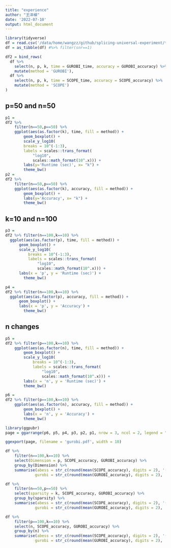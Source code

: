 ```yaml
---
title: "experience"
author: "王泽植"
date: '2022-07-10'
output: html_document
---
```


```r
library(tidyverse)
df = read.csv('/data/home/wangzz/github/splicing-universal-experiment/total_experiment/results/gurobi_experiment.csv')
df = as_tibble(df) #%>% filter(snr==1)
```

```r
df2 = bind_rows(
  df %>% 
    select(n, p, k, time = GUROBI_time, accuracy = GUROBI_accuracy) %>% 
    mutate(method = 'GUROBI'),
  df %>% 
    select(n, p, k, time = SCOPE_time, accuracy = SCOPE_accuracy) %>% 
    mutate(method = 'SCOPE')  
) 
```

## p=50 and n=50

```r
p1 = 
df2 %>% 
    filter(n==50,p==50) %>% 
    ggplot(aes(as.factor(k), time, fill = method)) +
        geom_boxplot() +
        scale_y_log10(
        breaks = 10^(-1:3),
        labels = scales::trans_format(
            "log10", 
            scales::math_format(10^.x))) +
        labs(y='Runtime (sec)', x= "k") +
        theme_bw()
p2 = 
df2 %>% 
    filter(n==50,p==50) %>%  
    ggplot(aes(as.factor(k), accuracy, fill = method)) +
        geom_boxplot() +
        labs(y='Accuracy', x= "k") +
        theme_bw()
```


## k=10 and n=100

```r
p3 = 
df2 %>% filter(n==100,k==10) %>% 
  ggplot(aes(as.factor(p), time, fill = method)) +
      geom_boxplot() +
      scale_y_log10(
          breaks = 10^(-1:3),
          labels = scales::trans_format(
              "log10", 
              scales::math_format(10^.x))) +
      labs(x = 'p', y = 'Runtime (sec)') +
        theme_bw()  

p4 = 
df2 %>% filter(n==100,k==10) %>% 
  ggplot(aes(as.factor(p), accuracy, fill = method)) +
      geom_boxplot() +
      labs(x = 'p', y = 'Accuracy') +
        theme_bw() 
```

## n changes


```r
p5 = 
df2 %>% filter(p==100,k==10) %>% 
    ggplot(aes(as.factor(n), time, fill = method)) +
        geom_boxplot() +
        scale_y_log10(
            breaks = 10^(-1:3),
            labels = scales::trans_format(
                "log10", 
                scales::math_format(10^.x))) +
        labs(x = 'n', y = 'Runtime (sec)') +
        theme_bw() 

p6 = 
df2 %>% filter(p==100,k==10) %>% 
    ggplot(aes(as.factor(n), accuracy, fill = method)) +
        geom_boxplot() +
        labs(x = 'n', y = 'Accuracy') +
        theme_bw() 
```


```r
library(ggpubr)
page = ggarrange(p6, p5, p4, p3, p2, p1, nrow = 3, ncol = 2, legend = "bottom", common.legend = TRUE)

ggexport(page, filename = 'gurobi.pdf', width = 10)
```


```r
df %>% 
    filter(n==100,k==10) %>% 
    select(Dimension = p, SCOPE_accuracy, GUROBI_accuracy) %>% 
    group_by(Dimension) %>% 
    summarise(abess = str_c(round(mean(SCOPE_accuracy), digits = 2), '(',round(sd(SCOPE_accuracy), digits = 2), ')'),
             gurobi = str_c(round(mean(GUROBI_accuracy), digits = 2), '(',round(sd(GUROBI_accuracy), digits = 2), ')')) 

df %>% 
    filter(n==50,p==50) %>% 
    select(sparsity = k, SCOPE_accuracy, GUROBI_accuracy) %>% 
    group_by(sparsity) %>% 
    summarise(abess = str_c(round(mean(SCOPE_accuracy), digits = 2), '(',round(sd(SCOPE_accuracy), digits = 2), ')'),
             gurobi = str_c(round(mean(GUROBI_accuracy), digits = 2), '(',round(sd(GUROBI_accuracy), digits = 2), ')')) 

df %>% 
    filter(p==100,k==10) %>% 
    select(n, SCOPE_accuracy, GUROBI_accuracy) %>% 
    group_by(n) %>% 
    summarise(abess = str_c(round(mean(SCOPE_accuracy), digits = 2), '(',round(sd(SCOPE_accuracy), digits = 2), ')'),
             gurobi = str_c(round(mean(GUROBI_accuracy), digits = 2), '(',round(sd(GUROBI_accuracy), digits = 2), ')')) 
```




  
